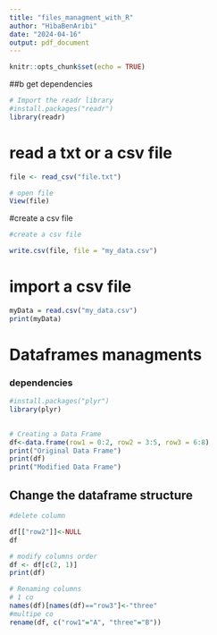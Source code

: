 ---
title: "files_managment_with_R"
author: "HibaBenAribi"
date: "2024-04-16"
output: pdf_document
---

```{r setup, include=FALSE}
knitr::opts_chunk$set(echo = TRUE)
```
##b get dependencies
```{r }
# Import the readr library
#install.packages("readr")
library(readr)
```

# read a txt or a csv file
```{r }
file <- read_csv("file.txt")

# open file
View(file)
```
#create a csv file
```{r }
#create a csv file

write.csv(file, file = "my_data.csv")
```
# import a csv file
```{r }
myData = read.csv("my_data.csv") 
print(myData)
```
# Dataframes managments

### dependencies
```{r }
#install.packages("plyr")
library(plyr) 
  

```

```{r }
# Creating a Data Frame 
df<-data.frame(row1 = 0:2, row2 = 3:5, row3 = 6:8) 
print("Original Data Frame") 
print(df) 
print("Modified Data Frame") 
```


## Change the dataframe structure
```{r }
#delete column

df[["row2"]]<-NULL 
df
```

```{r }
# modify columns order
df <- df[c(2, 1)] 
print(df) 
```


```{r }
# Renaming columns
# 1 co
names(df)[names(df)=="row3"]<-"three"
#multipe co
rename(df, c("row1"="A", "three"="B")) 
```


```{r }

```
